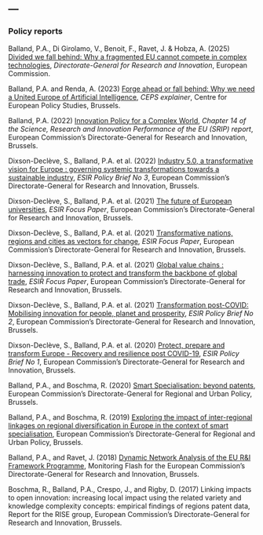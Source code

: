 ---
---  

<link rel="stylesheet" href="styles.css" type="text/css">

### Policy reports    

Balland, P.A., Di Girolamo, V., Benoit, F., Ravet, J. & Hobza, A. (2025) [Divided we fall behind: Why a fragmented EU cannot compete in complex technologies](https://www.paballand.com/writing/PDF/2025-divided.pdf), *Directorate-General for Research and Innovation*, European Commission. 

Balland, P.A. and Renda, A. (2023) [Forge ahead or fall behind: Why we need a United Europe
of Artificial Intelligence](https://research-and-innovation.ec.europa.eu/system/files/2022-07/ec_rtd_srip-2022-report-chapter-14.pdf), *CEPS explainer*, Centre for European Policy Studies, Brussels. 

Balland, P.A. (2022) [Innovation Policy for a Complex World](https://research-and-innovation.ec.europa.eu/system/files/2022-07/ec_rtd_srip-2022-report-chapter-14.pdf), *Chapter 14 of the Science, Research and Innovation Performance of the EU (SRIP) report*, European Commission's Directorate-General for Research and Innovation, Brussels.    

Dixson-Declève, S., Balland, P.A. et al. (2022) [Industry 5.0, a transformative vision for Europe : governing systemic transformations towards a sustainable industry](https://data.europa.eu/doi/10.2777/17322), *ESIR Policy Brief No 3*, European Commission's Directorate-General for Research and Innovation, Brussels.    

Dixson-Declève, S., Balland, P.A. et al. (2021) [The future of European universities](https://ec.europa.eu/info/publications/transformation-post-covid-future-european-universities_en), *ESIR Focus Paper*, European Commission's Directorate-General for Research and Innovation, Brussels.    

Dixson-Declève, S., Balland, P.A. et al. (2021) [Transformative nations, regions and cities as vectors for change](https://ec.europa.eu/info/publications/transformation-post-covid-transformative-nations-regions-and-cities-vectors-change_mt), *ESIR Focus Paper*, European Commission's Directorate-General for Research and Innovation, Brussels.    

Dixson-Declève, S., Balland, P.A. et al. (2021) [Global value chains : harnessing innovation to protect and transform the backbone of global trade](https://op.europa.eu/en/publication-detail/-/publication/c3bd86d6-c995-11eb-84ce-01aa75ed71a1/language-en/format-PDF/source-213423369), *ESIR Focus Paper*, European Commission's Directorate-General for Research and Innovation, Brussels.    

Dixson-Declève, S., Balland, P.A. et al. (2021) [Transformation post-COVID: Mobilising innovation for people, planet and prosperity](https://ec.europa.eu/info/publications/transformation-post-covid_en), *ESIR Policy Brief No 2*, European Commission's Directorate-General for Research and Innovation, Brussels.     

Dixson-Declève, S., Balland, P.A. et al. (2020) [Protect, prepare and transform Europe - Recovery and resilience post COVID-19](https://ec.europa.eu/info/publications/protect-prepare-and-transform-europe-recovery-and-resilience-post-covid-19_en), *ESIR Policy Brief No 1*, European Commission's Directorate-General for Research and Innovation, Brussels.    

Balland, P.A., and Boschma, R. (2020) [Smart Specialisation: beyond patents](https://ec.europa.eu/regional_policy/sources/docgener/brochure/smartspec_beyond_patents_en.pdf), European Commission's Directorate-General for Regional and Urban Policy, Brussels.   

Balland, P.A., and Boschma, R. (2019) [Exploring the impact of inter-regional linkages on regional diversification in Europe in the context of smart specialisation](https://ec.europa.eu/regional_policy/sources/docgener/brochure/impact_ir_linkages_en.pdf), European Commission's Directorate-General for Regional and Urban Policy, Brussels.

Balland, P.A., and Ravet, J. (2018) [Dynamic Network Analysis of the EU R&I Framework Programme](https://ec.europa.eu/info/sites/info/files/research_and_innovation/knowledge_publications_tools_and_data/documents/h2020_monitoring_flash_112018.pdf), Monitoring Flash for the European Commission's Directorate-General for Research and Innovation, Brussels.  

Boschma, R., Balland, P.A., Crespo, J., and Rigby, D. (2017) Linking impacts to open innovation: increasing local impact using the related variety and knowledge complexity concepts: empirical findings of regions patent data, Report for the RISE group, European Commission's Directorate-General for Research and Innovation, Brussels.   

